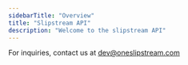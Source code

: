 ```yaml
---
sidebarTitle: "Overview"
title: "Slipstream API"
description: "Welcome to the slipstream API"
---
```


<Tip>For inquiries, contact us at dev@oneslipstream.com</Tip>

<CardGroup>

<Card title="Consumer" icon="user" href="/consumer/create" />
<Card title="Search" icon="magnifying-glass" href="/search/create" />
<Card
  title="Consumer Account"
  icon="file-user"
  href="/consumer-account/create"
/>
<Card
  title="Account Event"
  icon="calendar-days"
  href="/account-event/creates"
/>

</CardGroup>